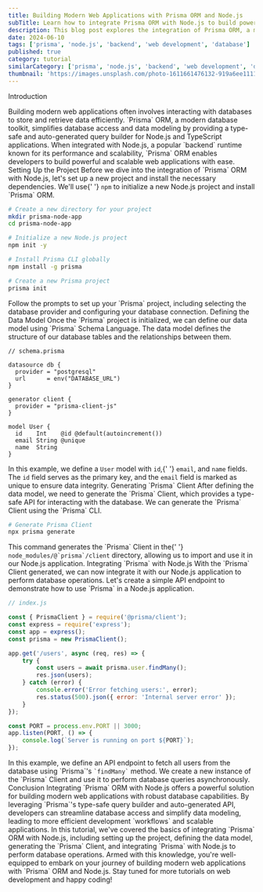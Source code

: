 ```yaml
---
title: Building Modern Web Applications with Prisma ORM and Node.js
subTitle: Learn how to integrate Prisma ORM with Node.js to build powerful web applications
description: This blog post explores the integration of Prisma ORM, a modern database toolkit, with Node.js, a popular backend runtime, to streamline database access and simplify data modeling in web applications.
date: 2024-06-10
tags: ['prisma', 'node.js', 'backend', 'web development', 'database']
published: true
category: tutorial
similarCategory: ['prisma', 'node.js', 'backend', 'web development', 'database']
thumbnail: 'https://images.unsplash.com/photo-1611661476132-919a6ee11110?q=80&w=1973&auto=format&fit=crop&ixlib=rb-4.0.3&ixid=M3wxMjA3fDB8MHxwaG90by1wYWdlfHx8fGVufDB8fHx8fA%3D%3D'
---
```


<Heading type="danger">Introduction</Heading>

<Paragraph>
    Building modern web applications often involves interacting with databases
    to store and retrieve data efficiently. `Prisma` ORM, a modern database
    toolkit, simplifies database access and data modeling by providing a
    type-safe and auto-generated query builder for Node.js and TypeScript
    applications. When integrated with Node.js, a popular `backend` runtime
    known for its performance and scalability, `Prisma` ORM enables developers
    to build powerful and scalable web applications with ease.
</Paragraph>
<Heading>Setting Up the Project</Heading>

<Paragraph>
    Before we dive into the integration of `Prisma` ORM with Node.js, let's set
    up a new project and install the necessary dependencies. We'll use{' '}
    <code>npm</code> to initialize a new Node.js project and install `Prisma`
    ORM.
</Paragraph>

```bash
# Create a new directory for your project
mkdir prisma-node-app
cd prisma-node-app

# Initialize a new Node.js project
npm init -y

# Install Prisma CLI globally
npm install -g prisma

# Create a new Prisma project
prisma init
```

<Paragraph>
    Follow the prompts to set up your `Prisma` project, including selecting the
    database provider and configuring your database connection.
</Paragraph>
<Heading>Defining the Data Model</Heading>

<Paragraph>
    Once the `Prisma` project is initialized, we can define our data model using
    `Prisma` Schema Language. The data model defines the structure of our
    database tables and the relationships between them.
</Paragraph>

```prisma
// schema.prisma

datasource db {
  provider = "postgresql"
  url      = env("DATABASE_URL")
}

generator client {
  provider = "prisma-client-js"
}

model User {
  id    Int    @id @default(autoincrement())
  email String @unique
  name  String
}
```

<Paragraph>
    In this example, we define a <code>User</code> model with <code>id</code>,{' '}
    <code>email</code>, and <code>name</code> fields. The <code>id</code> field
    serves as the primary key, and the <code>email</code> field is marked as
    unique to ensure data integrity.
</Paragraph>
<Heading>Generating `Prisma` Client</Heading>

<Paragraph>
    After defining the data model, we need to generate the `Prisma` Client,
    which provides a type-safe API for interacting with the database. We can
    generate the `Prisma` Client using the `Prisma` CLI.
</Paragraph>

```bash
# Generate Prisma Client
npx prisma generate
```

<Paragraph>
    This command generates the `Prisma` Client in the{' '}
    <code>node_modules/@`prisma`/client</code> directory, allowing us to import
    and use it in our Node.js application.
</Paragraph>
<Heading>Integrating `Prisma` with Node.js</Heading>

<Paragraph>
    With the `Prisma` Client generated, we can now integrate it with our Node.js
    application to perform database operations. Let's create a simple API
    endpoint to demonstrate how to use `Prisma` in a Node.js application.
</Paragraph>

```javascript
// index.js

const { PrismaClient } = require('@prisma/client');
const express = require('express');
const app = express();
const prisma = new PrismaClient();

app.get('/users', async (req, res) => {
    try {
        const users = await prisma.user.findMany();
        res.json(users);
    } catch (error) {
        console.error('Error fetching users:', error);
        res.status(500).json({ error: 'Internal server error' });
    }
});

const PORT = process.env.PORT || 3000;
app.listen(PORT, () => {
    console.log(`Server is running on port ${PORT}`);
});
```

<Paragraph>
    In this example, we define an API endpoint to fetch all users from the
    database using `Prisma`'s <code>`findMany`</code> method. We create a new
    instance of the `Prisma` Client and use it to perform database queries
    asynchronously.
</Paragraph>
<Heading>Conclusion</Heading>

<Paragraph>
    Integrating `Prisma` ORM with Node.js offers a powerful solution for
    building modern web applications with robust database capabilities. By
    leveraging `Prisma`'s type-safe query builder and auto-generated API,
    developers can streamline database access and simplify data modeling,
    leading to more efficient development `workflows` and scalable applications.
</Paragraph>
<Paragraph>
    In this tutorial, we've covered the basics of integrating `Prisma` ORM with
    Node.js, including setting up the project, defining the data model,
    generating the `Prisma` Client, and integrating `Prisma` with Node.js to
    perform database operations. Armed with this knowledge, you're well-equipped
    to embark on your journey of building modern web applications with `Prisma`
    ORM and Node.js.
</Paragraph>
Stay tuned for more tutorials on web development and happy coding!
